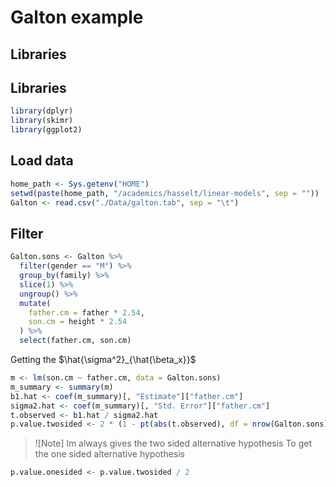 # Galton example
## Libraries

## Libraries
```r
library(dplyr)
library(skimr)
library(ggplot2)
```
## Load data
```r
home_path <- Sys.getenv("HOME")
setwd(paste(home_path, "/academics/hasselt/linear-models", sep = ""))
Galton <- read.csv("./Data/galton.tab", sep = "\t")
```
## Filter
```r
Galton.sons <- Galton %>%
  filter(gender == "M") %>%
  group_by(family) %>%
  slice(1) %>%
  ungroup() %>%
  mutate(
    father.cm = father * 2.54,
    son.cm = height * 2.54
  ) %>%
  select(father.cm, son.cm)
```
Getting the $\hat{\sigma^2}_{\hat{\beta_x}}$
```r
m <- lm(son.cm ~ father.cm, data = Galton.sons)
m_summary <- summary(m)
b1.hat <- coef(m_summary)[, "Estimate"]["father.cm"]
sigma2.hat <- coef(m_summary)[, "Std. Error"]["father.cm"]
t.observed <- b1.hat / sigma2.hat
p.value.twosided <- 2 * (1 - pt(abs(t.observed), df = nrow(Galton.sons) - 2))
```
>![Note] lm always gives the two sided alternative hypothesis 
To get the one sided alternative hypothesis

```r
p.value.onesided <- p.value.twosided / 2
```